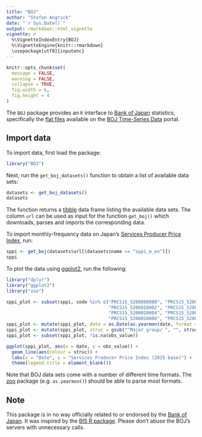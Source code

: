```yaml
---
title: "BOJ"
author: "Stefan Angrick"
date: "`r Sys.Date()`"
output: rmarkdown::html_vignette
vignette: >
  %\VignetteIndexEntry{BOJ}
  %\VignetteEngine{knitr::rmarkdown}
  \usepackage[utf8]{inputenc}
---
```


```r
knitr::opts_chunk$set(
  message = FALSE,
  warning = FALSE,
  collapse = TRUE,
  fig.width = 6, 
  fig.height = 4
)
```

The `BOJ` package provides an `R` interface to [Bank of Japan](https://www.boj.or.jp/) statistics, specifically the [flat files](https://www.stat-search.boj.or.jp/info/dload_en.html) available on the [BOJ Time-Series Data](https://www.stat-search.boj.or.jp/) portal.

## Import data

To import data, first load the package:

```r
library("BOJ")
```

Next, run the `get_boj_datasets()` function to obtain a list of available data sets:

```r
datasets <- get_boj_datasets()
datasets
```

The function returns a [tibble](https://tibble.tidyverse.org/) data frame listing the available data sets. The column `url` can be used as input for the function `get_boj()` which downloads, parses and imports the corresponding data.

To import monthly-frequency data on Japan's [Services Producer Price Index](https://www.boj.or.jp/en/statistics/pi/sppi_2015/index.htm/), run:

```r
sppi <- get_boj(datasets$url[(datasets$name == "sppi_m_en")])
sppi
```

To plot the data using [ggplot2](https://ggplot2.tidyverse.org), run the following:

```r
library("dplyr")
library("ggplot2")
library("zoo")

sppi_plot <- subset(sppi, code %in% c("PRCS15_5200000000", "PRCS15_5200010001",
                                      "PRCS15_5200010002", "PRCS15_5200010003",
                                      "PRCS15_5200010004", "PRCS15_5200010005",
                                      "PRCS15_5200010006", "PRCS15_5200010007"))
sppi_plot <- mutate(sppi_plot, date = as.Date(as.yearmon(date, format = "%Y%m")))
sppi_plot <- mutate(sppi_plot, struc = gsub("^Major group/ ", "", struc))
sppi_plot <- subset(sppi_plot, !is.na(obs_value))

ggplot(sppi_plot, aes(x = date, y = obs_value)) +
  geom_line(aes(colour = struc)) +
  labs(x = "Date", y = "Services Producer Price Index (2015 base)") +
  theme(legend.title = element_blank())
```

Note that BOJ data sets come with a number of different time formats. The [zoo](https://cran.r-project.org/package=zoo) package (e.g. `as.yearmon()`) should be able to parse most formats.

## Note

This package is in no way officially related to or endorsed by the [Bank of Japan](https://www.boj.or.jp/). It was inspired by the [BIS R package](https://github.com/expersso/BIS). Please don't abuse the BOJ's servers with unnecessary calls.

